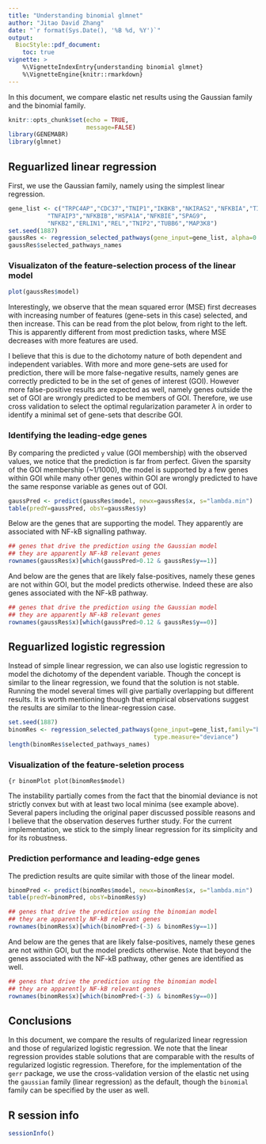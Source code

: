 ```yaml
---
title: "Understanding binomial glmnet"
author: "Jitao David Zhang"
date: "`r format(Sys.Date(), '%B %d, %Y')`"
output: 
  BiocStyle::pdf_document:
    toc: true
vignette: >
    %\VignetteIndexEntry{understanding binomial glmnet}
    %\VignetteEngine{knitr::rmarkdown}
---
```


In this document, we compare elastic net results using the Gaussian family and the binomial family.

```r
knitr::opts_chunk$set(echo = TRUE,
                      message=FALSE)
library(GENEMABR) 
library(glmnet)
```  


## Reguarlized linear regression

First, we use the Gaussian family, namely using the simplest linear regression.

```r
gene_list <- c("TRPC4AP","CDC37","TNIP1","IKBKB","NKIRAS2","NFKBIA","TIMM50","RELB",
           "TNFAIP3","NFKBIB","HSPA1A","NFKBIE","SPAG9",
           "NFKB2","ERLIN1","REL","TNIP2","TUBB6","MAP3K8")
set.seed(1887)
gaussRes <- regression_selected_pathways(gene_input=gene_list, alpha=0.5, family="gaussian")
gaussRes$selected_pathways_names
```
 

### Visualizaton of the feature-selection process of the linear model

```r
plot(gaussRes$model)
```

Interestingly, we observe that the mean squared error (MSE) first decreases with increasing number of features (gene-sets in this case) selected, and then increase. This can be read from the plot below, from right to the left. This is apparently different from most prediction tasks, where MSE decreases with more features are used.

I believe that this is due to the dichotomy nature of both dependent and independent variables. With more and more gene-sets are used for prediction, there will be more false-negative results, namely genes are correctly predicted to be in the set of genes of interest (GOI). However more false-positive results are expected as well, namely genes outside the set of GOI are wrongly predicted to be members of GOI. Therefore, we use cross validation to select the optimal regularization parameter $\lambda$ in order to identify a minimal set of gene-sets that describe GOI.

### Identifying the leading-edge genes

By comparing the predicted `y` value (GOI membership) with the observed values, we notice that the prediction is far from perfect. Given the sparsity of the GOI membership (~1/1000), the model is supported by a few genes within GOI while many other genes within GOI are wrongly predicted to have the same response variable as genes out of GOI.

```r
gaussPred <- predict(gaussRes$model, newx=gaussRes$x, s="lambda.min")
table(predY=gaussPred, obsY=gaussRes$y)
```

Below are the genes that are supporting the model. They apparently are associated with NF-kB signalling pathway.


```r
## genes that drive the prediction using the Gaussian model
## they are apparently NF-kB relevant genes
rownames(gaussRes$x)[which(gaussPred>0.12 & gaussRes$y==1)]
```

And below are the genes that are likely false-positives, namely these genes are not within GOI, but the model predicts otherwise. Indeed these are also genes associated with the NF-kB pathway.

```r
## genes that drive the prediction using the Gaussian model
## they are apparently NF-kB relevant genes 
rownames(gaussRes$x)[which(gaussPred>0.12 & gaussRes$y==0)]
```

## Reguarlized logistic regression

Instead of simple linear regression, we can also use logistic regression to model the dichotomy of the dependent variable. Though the concept is similar to the linear regression, we found that the solution is not stable. Running the model several times will give partially overlapping but different results. It is worth mentioning though that empirical observations suggest the results are similar to the linear-regression case.

```r
set.seed(1887)
binomRes <- regression_selected_pathways(gene_input=gene_list,family="binomial",alpha=0.5,
                                         type.measure="deviance")
length(binomRes$selected_pathways_names)
```

### Visualization of the feature-seletion process

```{r binomPlot
plot(binomRes$model)
```

The instability partially comes from the fact that the binomial deviance is not strictly convex but with at least two local minima (see example above). Several papers including the original paper discussed possible reasons and I believe that the observation deserves further study. For the current implementation, we stick to the simply linear regression for its simplicity and for its robustness.

### Prediction performance and leading-edge genes

The prediction results are quite similar with those of the linear model.

```r
binomPred <- predict(binomRes$model, newx=binomRes$x, s="lambda.min")
table(predY=binomPred, obsY=binomRes$y)
```

```r
## genes that drive the prediction using the binomian model
## they are apparently NF-kB relevant genes
rownames(binomRes$x)[which(binomPred>(-3) & binomRes$y==1)]
```

And below are the genes that are likely false-positives, namely these genes are not within GOI, but the model predicts otherwise. Note that beyond the genes associated with the NF-kB pathway, other genes are identified as well.

```r
## genes that drive the prediction using the binomian model
## they are apparently NF-kB relevant genes 
rownames(binomRes$x)[which(binomPred>(-3) & binomRes$y==0)]
```

## Conclusions

In this document, we compare the results of regularized linear regression and those of regularized logistic regression. We note that the linear regression provides stable solutions that are comparable with the results of regularized logistic regression. Therefore, for the implementation of the `gerr` package, we use the cross-validation version of the elastic net using the  `gaussian` family (linear regression) as the default, though the `binomial` family can be specified by the user as well.

## R session info

```r
sessionInfo()
```

